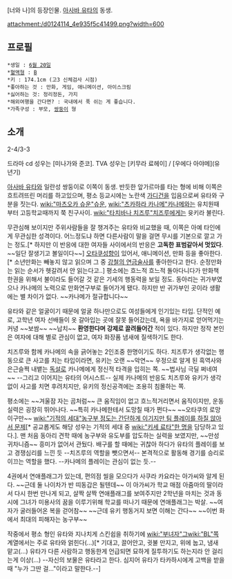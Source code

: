[너와 나]의 등장인물. [[아사바 유타]]의 동생. 

attachment:/d0124114_4e935f5c41499.png?width=600

== 프로필 ==
 *생일 : [[6월 20일]]
 *[[혈액형]] : [[B]]
 *키 : 174.1cm (고3 신체검사 시점)
 *좋아하는 것 : 만화, 게임, 애니메이션, 아이스크림
 *싫어하는 것: 정리정돈, 가지
 *해외여행을 간다면? : 국내에서 푹 쉬는 게 좋습니다.
 *가족구성 : 부모, [[쌍둥이]] 형


== 소개 ==


2-4/3-3

드라마 cd 성우는 [미나가와 준코].
TVA 성우는 [키무라 료헤이] / [우에다 아야메](유년기)

[[아사바 유타]]와 일란성 쌍둥이로 이쪽이 동생. 반듯한 앞가르마를 타는 형에 비해 이쪽은 흐트려뜨린 머리를 하고있으며, 평소 등교시에는 노란색 [[가디건]]을 입음으로써 유타와 구분을 짓는다.  [[wiki:"마츠오카 슈운"슈운]], [[wiki:"츠카하라 카나메"카나메]]와는 유치원때부터 고등학교때까지 쭉 친구사이. [[wiki:"타치바나 치즈루"치즈루]]에게는 윳키라 불린다.

무관심해 보이지만 주위사람들을 잘 챙겨주는 유타와 비교했을 때, 이쪽은 아예 타인에게 무관심한 성격이다. 어느정도냐 하면 다른사람이 말을 걸면 무시를 기본으로 깔고 가는 정도.[* 하지만 이 반응에 대한 여자들 사이에서의 반응은 '''고독한 표범같아서 멋있다'''. ~~일단 잘생기고 볼일이다~~] [[오타쿠]]성향이 있어서, 애니메이션, 만화 등을 좋아한다.[* 소년만화는 빼놓지 않고 읽으며 그 중 [[강철의 연금술사]]를 좋아한다고 한다. 순정만화는 읽는 순서가 헷갈려서 안 읽는다고..] 평소에는 흐느적 흐느적 돌아다니다가 만화책 한권을 위해서 불이라도 들어갈 것 같은 기세의 행동력을 보일 정도. 동아리는 귀가부였으나 카나메의 노력으로 만화연구부로 들어가게 됐다. 하지만 반 귀가부인 곳이라 생활에는 별 차이가 없다. ~~카나메가 절규합니다~~

유타와 같은 얼굴이기 때문에 얼굴 하나만으로도 여성들에게 인기있는 타입. 단적인 예로, 고학년 여자 선배들이 옷 갈아입는 곳에 잘못 들어갔는데, 욕을 바가지로 얻어먹기는 커녕 ~~보쌈~~ ~~납치~~ '''환영한다며 강제로 끌려들어간''' 적이 있다. 하지만 정작 본인은 여자에 대해 별로 관심이 없고, 여자 화장품 냄새에 질색하기도 한다.

치즈루와 함께 카나메의 속을 긁어놓는 2인조중 한명이기도 하다. 치즈루가 생각없는 행동으로 큰 사고를 치는 타입이라면, 유키는 오랜 ~~악연~~ 우정으로 알게 된 흑역사와 은근슬쩍 내뱉는 [[독설]]로 카나메에게 정신적 타격을 입히는 쪽. ~~법사님 극딜 쩌네여~~ --그리고 이어지는 유타의 어시스트-- 실제 카나메의 반응도 치즈루와 유키가 생각없이 사고를 치면 후려치지만, 유키의 정신공격에는 조용히 침몰하는 쪽.

평소에는 ~~겨울잠 자는 곰처럼~~ 큰 움직임이 없고 흐느적거리면서 움직이지만, 운동실력은 굉장히 뛰어나다. ~~특히 카나메한테서 도망칠 때가 쩐다~~ ~~오타쿠의 로망이구만~~ [[wiki:"기적의 세대"농구부 정도는 간단하게 이기지만 팀 플레이를 하질 않아서 문제]][* 공교롭게도 해당 성우는 기적의 세대 중 [[wiki:"키세 료타"한 명]]을 담당하고 있다.]. 맨 처음 동아리 견학 때에 농구부와 유도부를 압도하는 실력을 보였지만, ~~만성 귀차니즘~~ 흥미가 없어서 관뒀다. 배구를 할 때에는 귀찮아 하다가 유타의 플레이를 보고 경쟁심리를 느낀 듯 --치즈루의 역할을 뺏으면서-- 본격적으로 활동해 경기를 승리로 이끄는 역할을 했다. --카나메의 플레이는 관심이 없는 듯.--

4권에서 연애플래그가 있는데, 편의점 씰을 모으다가 사쿠라 카요라는 아가씨와 알게 된다. ~~근데 둘 나이차가 반 띠동갑은 될텐데~~ 이 아가씨가 학교 매점 아줌마의 딸이라서 다시 한번 만나게 되고, 살짝 살짝 연애플래그를 보여주지만 2학년을 마치는 것과 동시에 그녀가 미용사의 꿈을 이루기위해 학교를 떠나기 때문에 연애플래그는 박살. ~~여자가 굴러들어온 복을 걷어참~~ ~~근데 유키 행동거지 보면 이해는 간다~~ ~~이번 화에서 최대의 피해자는 농구부~~

작중에서 평소 형인 유타와 지나치게 스킨쉽을 취하기에 [[wiki:"부녀자"그]][[wiki:"BL"쪽]] 계열에서는 주로 유타와 얽힌다(...)[* 기대고, 끌어안고, 귓불 만지고, 위에 눕고, 냄새 맡고(...) 유타가 다른 사람하고 행동한게 언급되면 묘하게 질투하기도 하는지라 안 걸리는게 이상(...) --자신의 보물은 유타라고 한다. 심지어 유타가 타카하시에게 고백을 받을 때 "누가 그딴 걸…"이라고 말한다.--] 
